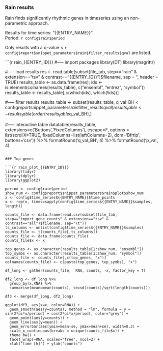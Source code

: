 ### Rain results

Rain finds significantly rhythmic genes in timeseries using an non-parametric approach.

Results for time series: "{{ENTRY_NAME}}"\
Period: ``r config$rain$period``

Only results with a q-value < ``r config$report$snippet_parameters$rain$filter_results$qval`` are listed.

```{r rain_{{ENTRY_ID}}}
#----- import packages
library(DT)
library(magrittr)

#----- load results
res <- read.table(subset(file_tab, step=="rain" & extension=="tsv" & contrast=="{{ENTRY_ID}}")$filename,
                  sep = "\t", header = TRUE)
results_table <- as.data.frame(res); ids <- is.element(colnames(results_table), c("ensembl", "entrez", "symbol"))
results_table <- results_table[,c(which(ids), which(!ids))]

#----- filter results
results_table <- subset(results_table, q_val_BH < config$report$snippet_parameters$rain$filter_results$qval)
results_table <- results_table[order(results_table$q_val_BH),]

#----- interactive table
datatable(results_table, extensions=c('Buttons','FixedColumns'), escape=F,
          options = list(scrollX=TRUE, fixedColumns=list(leftColumns=2), dom='Bfrtip', buttons='csv')) %>%
  formatRound('q_val_BH', 4) %>%
  formatRound('p_val', 4)
```

### Top genes

```{r rain_plot_{{ENTRY_ID}}}
library(tidyr)
library(dplyr)
library(ggplot2)

period <- config$rain$period
show_num <- config$report$snippet_parameters$rain$plot$show_num
x <- config$time_series${{ENTRY_NAME}}$time_points
x <- rep(x, times=sapply(config$time_series${{ENTRY_NAME}}$samples, length))

counts_file <- data.frame(read.csv(subset(file_tab, step=="import_gene_counts" & extension=="tsv" & contrast=="all")$filename, sep="\t"))
ts_columns <- unlist(config$time_series${{ENTRY_NAME}}$samples)
counts_file <- t(counts_file[,ts_columns])
counts_file <- data.frame(counts_file)
counts_file$x <- x

top_genes <- as.character(results_table[1:show_num, "ensembl"])
top_symbs <- as.character(results_table[1:show_num, "symbol"])
counts_file <- counts_file[,c(top_genes, "x")]
colnames(counts_file) <- c(paste(top_genes, top_symbs), "x")

df_long <- gather(counts_file,  RNA, counts, -x, factor_key = T)

df2_long <- df_long %>%
  group_by(x,RNA) %>%
  summarise(mean=mean(counts), se=sd(counts)/sqrt(length(counts)))

df3 <- merge(df_long, df2_long)

ggplot(df3, aes(x=x, color=RNA)) +
  geom_smooth(aes(y=counts), method = "lm", formula = y ~ sin(2*pi*x/period) + cos(2*pi*x/period), color="grey") +
  geom_point(aes(y=counts)) +
  geom_line(aes(y=mean)) +
  geom_errorbar(aes(ymin=mean-se, ymax=mean+se), width=0.3) +
  scale_x_continuous(breaks = unique(counts_file$x)) +
  theme_bw() +
  facet_wrap(~RNA, scales="free", ncol=2) +
  xlab("time [h]") + ylab("counts")

```
